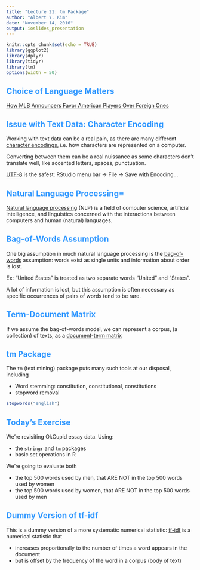```yaml
---
title: "Lecture 21: tm Package"
author: "Albert Y. Kim"
date: "November 14, 2016"
output: ioslides_presentation
---
```


<style>
h2 { 
 color: #3399ff;		
}
h3 { 
 color: #3399ff;		
}
slides > slide.backdrop {
  background: white;
}
</style>

```r
knitr::opts_chunk$set(echo = TRUE)
library(ggplot2)
library(dplyr)
library(tidyr)
library(tm)
options(width = 50)
```



## Choice of Language Matters

[How MLB Announcers Favor American Players Over Foreign
Ones](http://www.theatlantic.com/entertainment/archive/2012/08/how-mlb-announcers-favor-american-players-over-foreign-ones/261265/)



## Issue with Text Data: Character Encoding

Working with text data can be a real pain, as there are many different
[character
encodings](http://www.iana.org/assignments/character-sets/character-sets.xhtml),
i.e. how characters are represented on a computer.

Converting between them can be a real nuissance as some characters don't
translate well, like accented letters, spaces, punctuation.

[UTF-8](https://en.wikipedia.org/wiki/UTF-8) is the safest: RStudio menu bar -> File -> Save with Encoding...



## Natural Language Processing=

[Natural language
processing](https://en.wikipedia.org/wiki/Natural_language_processing) (NLP) is
a field of computer science, artificial intelligence, and linguistics concerned
with the interactions between computers and human (natural) languages.



## Bag-of-Words Assumption

One big assumption in much natural language processing is the
[bag-of-words](https://en.wikipedia.org/wiki/Bag-of-words_model) assumption:
words exist as single units and information about order is lost.

Ex: "United States" is treated as two separate words "United" and "States".

A lot of information is lost, but this assumption is often necessary as specific
occurrences of pairs of words tend to be rare. 



## Term-Document Matrix

If we assume the bag-of-words model, we can represent a corpus, (a collection) of
texts, as a [document-term matrix](https://en.wikipedia.org/wiki/Document-term_matrix)



## tm Package

The `tm` (text mining) package puts many such tools at our disposal, including

* Word stemming:  constitution, constitutional, constitutions
* stopword removal
```r
stopwords("english")
```



## Today's Exercise

We're revisiting OkCupid essay data. Using:

* the `stringr` and `tm` packages
* basic set operations in R

We're going to evaluate both

* the top 500 words used by men, that ARE NOT in the top 500 words used by women
* the top 500 words used by women, that ARE NOT in the top 500 words used by men





## Dummy Version of tf-idf

This is a dummy version of a more systematic numerical statistic:
[tf-idf](https://en.wikipedia.org/wiki/Tf%E2%80%93idf) is a numerical statistic
that

* increases proportionally to the number of times a word appears in the document
* but is offset by the frequency of the word in a corpus (body of text)
